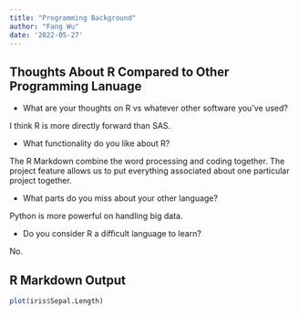 ```yaml
---
title: "Programming Background"
author: "Fang Wu"
date: '2022-05-27'
---
```


## Thoughts About R Compared to Other Programming Lanuage

* What are your thoughts on R vs whatever other software you've used?  

I think R is more directly forward than SAS. 

* What functionality do you like about R?  

The R Markdown combine the word processing and coding together. The project feature allows us to put everything associated about one particular project together.

* What parts do you miss about your other language?  

Python is more powerful on handling big data.

* Do you consider R a difficult language to learn?

No.

## R Markdown Output

```r
plot(iris$Sepal.Length)
```

